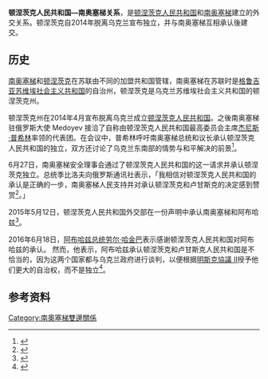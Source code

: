 {{noteTA
|1=zh-cn:顿涅茨克; zh-hk:頓涅茨克; zh-tw:頓內次克
}}

{{Infobox bilateral relations
| title       = 顿涅茨克人民共和国与南奥塞梯关系
| party1      = Donetsk People's Republic
| party2      = South Ossetia
| filetype    = svg
| map         = Donetsk South Ossetia.png
| envoytitle1 = 
| envoy1      = 
| envoytitle2 = 
| envoy2      = 
| mission1    = 
| mission2    = [[南奧塞梯駐頓涅茨克代表处|南奧塞梯駐頓涅茨克代表处]]
}}
'''顿涅茨克人民共和国—南奥塞梯关系'''，是[[顿涅茨克人民共和国|顿涅茨克人民共和国]]和[[南奥塞梯|南奥塞梯]]建立的外交关系。顿涅茨克自2014年脱离乌克兰宣布独立，并与南奥塞梯互相承认後建交。

==历史==
[[南奥塞梯|南奥塞梯]]和[[顿涅茨克|顿涅茨克]]在苏联由不同的加盟共和国管辖，南奥塞梯在苏联时是[[格鲁吉亚苏维埃社会主义共和国|格鲁吉亚苏维埃社会主义共和国]]的自治州，顿涅茨克是乌克兰苏维埃社会主义共和国的顿涅茨克州。

顿涅茨克州在2014年4月宣布脱离乌克兰成立[[顿涅茨克人民共和国|顿涅茨克人民共和国]]。之後南奥塞梯驻俄罗斯大使 Medoyev 接洽了自称由顿涅茨克人民共和国最高委员会主席[[杰尼斯·普希林|杰尼斯·普希林]]率领的代表团。在会议中，普希林呼吁南奥塞梯总统和议长承认顿涅茨克人民共和国的独立，双方还讨论了乌克兰东南部的情势与和平解决的前景<ref>{{cite web |title=Donetsk People's Republic asks S Ossetia to recognize its independence |url=http://sputniknews.com/voiceofrussia/news/2014_06_21/Donetsk-Peoples-Republic-asks-S-Ossetia-to-recognize-its-independence-4820/ |publisher=俄罗斯卫星广播电台 |date=2014-06-21 |accessdate=2016-06-22 |archive-url=https://web.archive.org/web/20160815173009/http://sputniknews.com/voiceofrussia/news/2014_06_21/Donetsk-Peoples-Republic-asks-S-Ossetia-to-recognize-its-independence-4820/ |archive-date=2016-08-15 |dead-url=yes }}</ref>。

6月27日，南奥塞梯安全理事会通过了顿涅茨克人民共和国的这一请求并承认顿涅茨克独立。总统季比洛夫向俄罗斯通讯社表示，「我相信对顿涅茨克人民共和国的承认是正确的一步，南奥塞梯人民支持并对承认顿涅茨克和卢甘斯克的决定感到赞赏<ref name="tass">{{cite web|title=South Ossetia recognizes independence of Donetsk People’s Republic |url=http://tass.ru/en/world/738110 |publisher= |date=2014-06-27 |accessdate=2016-06-22 |archiveurl=https://web.archive.org/web/20161117173807/http://tass.com/world/738110 |archivedate=2016-11-17 |dead-url=no}}</ref>。」

2015年5月12日，顿涅茨克人民共和国外交部在一份声明中承认南奥塞梯和阿布哈兹<ref>{{cite web|title=Ukrainian separatists recognize Abkhazia, South Ossetia |url=http://www.turkishweekly.net/2015/05/13/news/ukrainian-separatists-recognize-abkhazia-south-ossetia/ |publisher=土耳其周刊 |date=2015-05-13 |accessdate=2016-06-22 |archiveurl=https://web.archive.org/web/20150802080058/http://www.turkishweekly.net/2015/05/13/news/ukrainian-separatists-recognize-abkhazia-south-ossetia/ |archivedate=2015-08-02 |dead-url=yes}}</ref>。

2016年6月18日，[[阿布哈兹总统|阿布哈兹总统]][[劳尔·朱姆科维奇·哈吉姆巴|劳尔·哈金巴]]表示感谢顿涅茨克人民共和国对阿布哈兹的承认。 然而，他表示，阿布哈兹承认顿涅茨克和卢甘斯克人民共和国是不恰当的，因为这两个国家都与乌克兰政府进行谈判，以便根据[[明斯克協議_II|明斯克協議 II]]授予他们更大的自治权，而不是独立<ref>{{cite web|url=http://presidentofabkhazia.org/about/info/news/?ELEMENT_ID=2104|title=СТЕНОГРАММА ПРЕСС-КОНФЕРЕНЦИИ РАУЛЯ ХАДЖИМБА ДЛЯ АБХАЗСКИХ СМИ (ЧАСТЬ I)|publisher=ПРЕЗИДЕНТ РЕСПУБЛИКИ АБХАЗИЯ|date=2015-05-16}}</ref>。

== 参考资料 ==
{{reflist|}}

{{南奥塞梯外交}}
{{顿涅茨克人民共和国外交}}

[[Category:南奧塞梯雙邊關係|Category:南奧塞梯雙邊關係]]